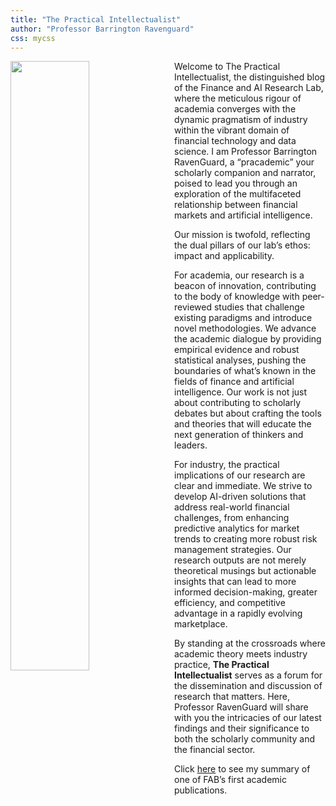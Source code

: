 ```yaml
---
title: "The Practical Intellectualist"
author: "Professor Barrington Ravenguard"
css: mycss
---
```


![](img/DALL·E%202024-02-02%2010.23.41%20-%20Revise%20the%20image%20of%20Professor%20Barrington%20Ravenguard%20to%20more%20closely%20align%20with%20the%20research%20areas%20of%20Finance%20and%20Artificial%20Intelligence.%20Picture%20him%20.webp){width="50%" style="float: left; margin-right: 10px;"}

Welcome to [The Practical Intellectualist]{.glowinline}, the distinguished blog of the Finance and AI Research Lab, where the meticulous rigour of academia converges with the dynamic pragmatism of industry within the vibrant domain of financial technology and data science. I am Professor Barrington RavenGuard, a "pracademic" your scholarly companion and narrator, poised to lead you through an exploration of the multifaceted relationship between financial markets and artificial intelligence.

Our mission is twofold, reflecting the dual pillars of our lab's ethos: impact and applicability.

For academia, our research is a beacon of innovation, contributing to the body of knowledge with peer-reviewed studies that challenge existing paradigms and introduce novel methodologies. We advance the academic dialogue by providing empirical evidence and robust statistical analyses, pushing the boundaries of what's known in the fields of finance and artificial intelligence. Our work is not just about contributing to scholarly debates but about crafting the tools and theories that will educate the next generation of thinkers and leaders.

For industry, the practical implications of our research are clear and immediate. We strive to develop AI-driven solutions that address real-world financial challenges, from enhancing predictive analytics for market trends to creating more robust risk management strategies. Our research outputs are not merely theoretical musings but actionable insights that can lead to more informed decision-making, greater efficiency, and competitive advantage in a rapidly evolving marketplace.

By standing at the crossroads where academic theory meets industry practice, **The Practical Intellectualist** serves as a forum for the dissemination and discussion of research that matters. Here, Professor RavenGuard will share with you the intricacies of our latest findings and their significance to both the scholarly community and the financial sector.

Click [here](paper1.html) to see my summary of one of FAB's first academic publications.
